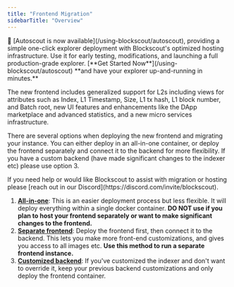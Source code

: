 ```yaml
---
title: "Frontend Migration"
sidebarTitle: "Overview"
---
```


<Tip>
🚗 [Autoscout is now available](/using-blockscout/autoscout), providing a simple one-click explorer deployment with Blockscout's optimized hosting infrastructure. Use it for early testing, modifications, and launching a full production-grade explorer. [**Get Started Now**](/using-blockscout/autoscout) **and have your explorer up-and-running in minutes.**

</Tip>

The new frontend includes generalized support for L2s including views for attributes such as Index, L1 Timestamp, Size, L1 tx hash, L1 block number, and Batch root, new UI features and enhancements like the DApp marketplace and advanced statistics, and a new micro services infrastructure.

There are several options when deploying the new frontend and migrating your instance. You can either deploy in an all-in-one container, or deploy the frontend separately and connect it to the backend for more flexibility. If you have a custom backend (have made significant changes to the indexer etc) please use option 3.

<Tip>
If you need help or would like Blockscout to assist with migration or hosting please [reach out in our Discord](https://discord.com/invite/blockscout).

</Tip>

1. [**All-in-one**](/setup/deployment/frontend-migration/all-in-one-container): This is an easier deployment process but less flexible. It will deploy everything within a single docker container. **DO NOT use if you plan to host your frontend separately or want to make significant changes to the frontend.**
2. [**Separate frontend**](/setup/deployment/frontend-migration/separate-frontend): Deploy the frontend first, then connect it to the backend. This lets you make more front-end customizations, and gives you access to all images etc. **Use this method to run a separate frontend instance.**
3. [**Customized backend**](/setup/deployment/frontend-migration/customized-backend): If you've customized the indexer and don't want to override it, keep your previous backend customizations and only deploy the frontend container.
